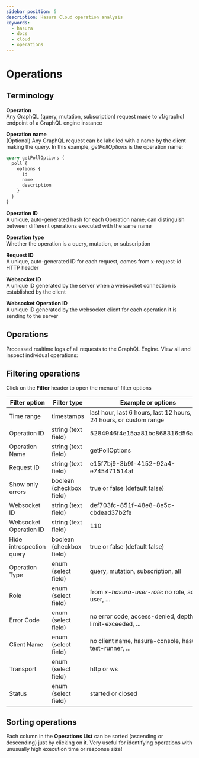 ```yaml
---
sidebar_position: 5
description: Hasura Cloud operation analysis
keywords:
  - hasura
  - docs
  - cloud
  - operations
---
```



# Operations

## Terminology

**Operation**  
Any GraphQL (query, mutation, subscription) request made to v1/graphql
endpoint of a GraphQL engine instance

**Operation name**  
(Optional) Any GraphQL request can be labelled with a name by the client
making the query. In this example, *getPollOptions* is the operation
name:

``` graphql
query getPollOptions (
  poll {
    options {
      id
      name
      description
    }
  }
}
```

**Operation ID**  
A unique, auto-generated hash for each Operation name; can distinguish
between different operations executed with the same name

**Operation type**  
Whether the operation is a query, mutation, or subscription

**Request ID**  
A unique, auto-generated ID for each request, comes from x-request-id
HTTP header

**Websocket ID**  
A unique ID generated by the server when a websocket connection is
established by the client

**Websocket Operation ID**  
A unique ID generated by the websocket client for each operation it is
sending to the server

## Operations

Processed realtime logs of all requests to the GraphQL Engine. View all
and inspect individual operations:

<Thumbnail
  src="/img/graphql/cloud/metrics/pro-tab-operations.png"
  alt="Hasura Cloud Console list operations"
/>

<Thumbnail
  src="/img/graphql/cloud/metrics/pro-tab-operations-inspect.png"
  alt="Hasura Cloud Console inspect operation"
/>

## Filtering operations

Click on the **Filter** header to open the menu of filter options

| Filter option            | Filter type              | Example or options                                                     |
|--------------------------|--------------------------|------------------------------------------------------------------------|
| Time range               | timestamps               | last hour, last 6 hours, last 12 hours, last 24 hours, or custom range |
| Operation ID             | string (text field)      | 5284946f4e15aa81bc868316d56aa68f                                       |
| Operation Name           | string (text field)      | getPollOptions                                                         |
| Request ID               | string (text field)      | e15f7bj9-3b9f-4152-92a4-e745471514af                                   |
| Show only errors         | boolean (checkbox field) | true or false (default false)                                          |
| Websocket ID             | string (text field)      | def703fc-851f-48e8-8e5c-cbdead37b2fe                                   |
| Websocket Operation ID   | string (text field)      | 110                                                                    |
| Hide introspection query | boolean (checkbox field) | true or false (default false)                                          |
| Operation Type           | enum (select field)      | query, mutation, subscription, all                                     |
| Role                     | enum (select field)      | from *x-hasura-user-role*: no role, admin, user, ...                   |
| Error Code               | enum (select field)      | no error code, access-denied, depth-limit-exceeded, ...                |
| Client Name              | enum (select field)      | no client name, hasura-console, hasura-test-runner, ...                |
| Transport                | enum (select field)      | http or ws                                                             |
| Status                   | enum (select field)      | started or closed                                                      |

## Sorting operations

Each column in the **Operations List** can be sorted (ascending or
descending) just by clicking on it. Very useful for identifying
operations with unusually high execution time or response size!
